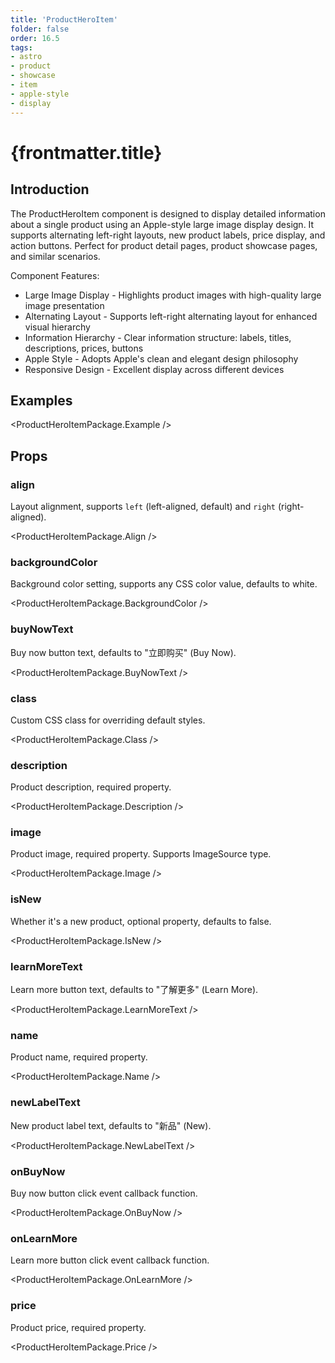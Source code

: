 ```yaml
---
title: 'ProductHeroItem'
folder: false
order: 16.5
tags:
- astro
- product
- showcase
- item
- apple-style
- display
---
```



# {frontmatter.title}

## Introduction

The ProductHeroItem component is designed to display detailed information about a single product using an Apple-style large image display design. It supports alternating left-right layouts, new product labels, price display, and action buttons. Perfect for product detail pages, product showcase pages, and similar scenarios.

Component Features:

- Large Image Display - Highlights product images with high-quality large image presentation
- Alternating Layout - Supports left-right alternating layout for enhanced visual hierarchy
- Information Hierarchy - Clear information structure: labels, titles, descriptions, prices, buttons
- Apple Style - Adopts Apple's clean and elegant design philosophy
- Responsive Design - Excellent display across different devices

## Examples

<ProductHeroItemPackage.Example />

## Props

### align

Layout alignment, supports `left` (left-aligned, default) and `right` (right-aligned).

<ProductHeroItemPackage.Align />

### backgroundColor

Background color setting, supports any CSS color value, defaults to white.

<ProductHeroItemPackage.BackgroundColor />

### buyNowText

Buy now button text, defaults to "立即购买" (Buy Now).

<ProductHeroItemPackage.BuyNowText />

### class

Custom CSS class for overriding default styles.

<ProductHeroItemPackage.Class />

### description

Product description, required property.

<ProductHeroItemPackage.Description />

### image

Product image, required property. Supports ImageSource type.

<ProductHeroItemPackage.Image />

### isNew

Whether it's a new product, optional property, defaults to false.

<ProductHeroItemPackage.IsNew />

### learnMoreText

Learn more button text, defaults to "了解更多" (Learn More).

<ProductHeroItemPackage.LearnMoreText />

### name

Product name, required property.

<ProductHeroItemPackage.Name />

### newLabelText

New product label text, defaults to "新品" (New).

<ProductHeroItemPackage.NewLabelText />

### onBuyNow

Buy now button click event callback function.

<ProductHeroItemPackage.OnBuyNow />

### onLearnMore

Learn more button click event callback function.

<ProductHeroItemPackage.OnLearnMore />

### price

Product price, required property.

<ProductHeroItemPackage.Price />


